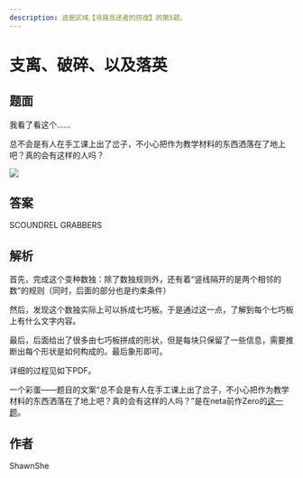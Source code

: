 ```yaml
---
description: 这是区域【寻路觅途者的彷徨】的第5题。
---
```


# 支离、破碎、以及落英

## 题面

我看了看这个……

总不会是有人在手工课上出了岔子，不小心把作为教学材料的东西洒落在了地上吧？真的会有这样的人吗？

![](./05-zhi-li-po-sui-yi-ji-luo-ying.assets/image_1.webp)

## 答案

<AnswerBlock>SCOUNDREL GRABBERS</AnswerBlock>

## 解析

首先，完成这个变种数独：除了数独规则外，还有着“竖线隔开的是两个相邻的数”的规则（同时，后面的部分也是约束条件）

然后，发现这个数独实际上可以拆成七巧板。于是通过这一点，了解到每个七巧板上有什么文字内容。

最后，后面给出了很多由七巧板拼成的形状，但是每块只保留了一些信息，需要推断出每个形状是如何构成的。最后象形即可。

详细的过程见如下PDF。

一个彩蛋——题目的文案“总不会是有人在手工课上出了岔子，不小心把作为教学材料的东西洒落在了地上吧？真的会有这样的人吗？”是在neta前作Zero的[这一题](https://mp.weixin.qq.com/s?__biz=Mzg2NjY2NTE0Mg==&mid=2247483718&idx=1&sn=f567d6d84acfb094820a1274eb040773&chksm=ce46169ff9319f8942d49886f2fddc6ffb1057dace3f6c6b6998853fdc0f2ac35bf606a29ff5&scene=20&xtrack=1&key=12703ed085009c6f4082ca206bdedf2a8de26b4ad7f5c5af0c77d381e9f718739609208fc1bce108f1eee7b4998fdd526877c5ae75c92ac81eaaf8cf0b891ac70a58137cd3945feadd7eb93dcfb219d526dd5c575a710630163a3ef28acbf0b7dcea562fe59e300689389efc24813b13bf6fa8caf848cd66686c18c3b9cfd2da&ascene=1&uin=Mjc0MjI3NDAzMg%3D%3D&devicetype=Windows+10+x64&version=6300002f&lang=zh_CN&exportkey=A29Wnrc7yolGZnmg3ZoCLgg%3D&acctmode=0&pass_ticket=2QZ%2Bmouu2eG8mPkTh3YioM9BH%2FGeRmUjawd7g8qIFhGUWCBb8MiqHi%2BGGAvXi8M7&wx_header=0)。

## 作者

ShawnShe
